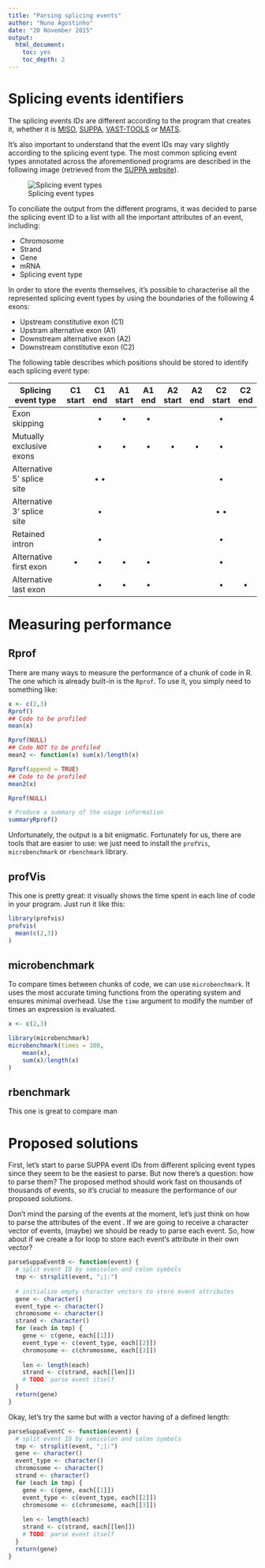 ```yaml
---
title: "Parsing splicing events"
author: "Nuno Agostinho"
date: "20 November 2015"
output:
  html_document:
    toc: yes
    toc_depth: 2
---
```


# Splicing events identifiers

The splicing events IDs are different according to the program that creates it,
whether it is [MISO](https://miso.readthedocs.org/en/fastmiso/),
[SUPPA](https://bitbucket.org/regulatorygenomicsupf/suppa),
[VAST-TOOLS](https://github.com/vastgroup/vast-tools) or
[MATS](http://rnaseq-mats.sourceforge.net).

It's also important to understand that the event IDs may vary slightly according
to the splicing event type. The most common splicing event types annotated
across the aforementioned programs are described in the following image
(retrieved from the
[SUPPA website](https://bitbucket.org/regulatorygenomicsupf/suppa)).

![Splicing event types](https://bitbucket.org/repo/4gEBMd/images/2185438774-Slide1.jpg)

To conciliate the output from the different programs, it was decided to parse
the splicing event ID to a list with all the important attributes of an event,
including:

* Chromosome
* Strand
* Gene
* mRNA
* Splicing event type

In order to store the events themselves, it's possible to characterise all the
represented splicing event types by using the boundaries of the following 4
exons:

* Upstream constitutive exon (C1)
* Upstram alternative exon (A1)
* Downstream alternative exon (A2)
* Downstream constitutive exon (C2)

The following table describes which positions should be stored to identify each
splicing event type:

Splicing event type        | C1 start | C1 end | A1 start | A1 end | A2 start | A2 end | C2 start | C2 end |
-------------------------- | :------: | :----: | :------: | :----: | :------: | :----: | :------: | :----: |
Exon skipping              |          | •      | •        | •      |          |        | •        |        |
Mutually exclusive exons   |          | •      | •        | •      | •        | •      | •        |        |
Alternative 5' splice site |          | • •    |          |        |          |        | •        |        |
Alternative 3' splice site |          | •      |          |        |          |        | • •      |        |
Retained intron            |          | •      |          |        |          |        | •        |        |
Alternative first exon     | •        | •      | •        | •      |          |        | •        |        |
Alternative last exon      |          | •      | •        | •      |          |        | •        | •      | 

# Measuring performance

## Rprof
There are many ways to measure the performance of a chunk of code in R. The one 
which is already built-in is the `Rprof`. To use it, you simply need to
something like:
```r
x <- c(2,3)
Rprof()
## Code to be profiled
mean(x)

Rprof(NULL)
## Code NOT to be profiled
mean2 <- function(x) sum(x)/length(x)

Rprof(append = TRUE)
## Code to be profiled
mean2(x)

Rprof(NULL)

# Produce a summary of the usage information
summaryRprof()
```

Unfortunately, the output is a bit enigmatic. Fortunately for us, there are
tools that are easier to use: we just need to install the `profVis`,
`microbenchmark` or `rbenchmark` library.

## profVis
This one is pretty great: it visually shows the time spent in each line of code
in your program. Just run it like this:
```r
library(profvis)
profvis(
  mean(c(2,3))
)
```

## microbenchmark
To compare times between chunks of code, we can use `microbenchmark`. It uses
the most accurate timing functions from the operating system and ensures minimal
overhead. Use the `time` argument to modify the number of times an expression is
evaluated.

```r
x <- c(2,3)

library(microbenchmark)
microbenchmark(times = 100,
	mean(x),
	sum(x)/length(x)
)
```

## rbenchmark
This one is great to compare man

# Proposed solutions
First, let's start to parse SUPPA event IDs from different splicing event types
since they seem to be the easiest to parse. But now there's a question: how to
parse them? The proposed method should work fast on thousands of thousands of
events, so it's crucial to measure the performance of our proposed solutions.

Don't mind the parsing of the events at the moment, let's just think on how to
parse the attributes of the event . If we are going to receive a character
vector of events, (maybe) we should be ready to parse each event. So, how about
if we create a for loop to store each event's attribute in their own vector?

```r
parseSuppaEventB <- function(event) {
  # split event ID by semicolon and colon symbols
  tmp <- strsplit(event, ";|:")
  
  # initialize empty character vectors to store event attributes
  gene <- character()
  event_type <- character()
  chromosome <- character()
  strand <- character()
  for (each in tmp) {
    gene <- c(gene, each[[1]])
    event_type <- c(event_type, each[[2]])
    chromosome <- c(chromosome, each[[3]])
    
    len <- length(each)
    strand <- c(strand, each[[len]])
    # TODO: parse event itself
  }
  return(gene)
}
```

Okay, let's try the same but with a vector having of a defined length:

```r
parseSuppaEventC <- function(event) {
  # split event ID by semicolon and colon symbols
  tmp <- strsplit(event, ";|:")
  gene <- character()
  event_type <- character()
  chromosome <- character()
  strand <- character()
  for (each in tmp) {
    gene <- c(gene, each[[1]])
    event_type <- c(event_type, each[[2]])
    chromosome <- c(chromosome, each[[3]])
    
    len <- length(each)
    strand <- c(strand, each[[len]])
    # TODO: parse event itself
  }
  return(gene)
}
```